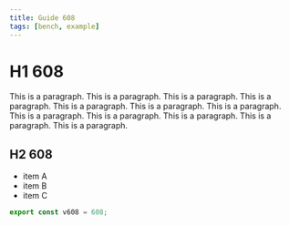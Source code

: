 ```yaml
---
title: Guide 608
tags: [bench, example]
---
```


# H1 608

This is a paragraph. This is a paragraph. This is a paragraph. This is a paragraph. This is a paragraph. This is a paragraph. This is a paragraph. This is a paragraph. This is a paragraph. This is a paragraph. This is a paragraph. This is a paragraph. 

## H2 608

- item A
- item B
- item C

```ts
export const v608 = 608;
```
